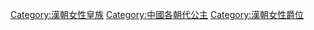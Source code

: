 {{Catnav|頁面分類|人物|各國人物|中国人|中國公主}}
{{Catnav|頁面分類|...|汉朝人|汉贵族|漢朝皇室}}

[[Category:漢朝女性皇族|Category:漢朝女性皇族]]
[[Category:中國各朝代公主|Category:中國各朝代公主]]
[[Category:漢朝女性爵位|Category:漢朝女性爵位]]